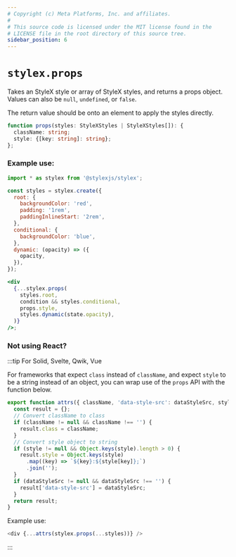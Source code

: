 ```yaml
---
# Copyright (c) Meta Platforms, Inc. and affiliates.
#
# This source code is licensed under the MIT license found in the
# LICENSE file in the root directory of this source tree.
sidebar_position: 6
---
```


# `stylex.props`

Takes an StyleX style or array of StyleX styles, and returns a props object.
Values can also be `null`, `undefined`, or `false`.

The return value should be onto an element to apply the styles directly.

```ts
function props(styles: StyleXStyles | StyleXStyles[]): {
  className: string;
  style: {[key: string]: string};
};
```

### Example use:

```jsx
import * as stylex from '@stylexjs/stylex';

const styles = stylex.create({
  root: {
    backgroundColor: 'red',
    padding: '1rem',
    paddingInlineStart: '2rem',
  },
  conditional: {
    backgroundColor: 'blue',
  },
  dynamic: (opacity) => ({
    opacity,
  }),
});

<div
  {...stylex.props(
    styles.root,
    condition && styles.conditional,
    props.style,
    styles.dynamic(state.opacity),
  )}
/>;
```

### Not using React?

:::tip For Solid, Svelte, Qwik, Vue

For frameworks that expect `class` instead of `className`, and expect `style` to be a string instead of an object, you can wrap use of the `props` API with the function below.

```js
export function attrs({ className, 'data-style-src': dataStyleSrc, style }) {
  const result = {};
  // Convert className to class
  if (className != null && className !== '') {
    result.class = className;
  }
  // Convert style object to string
  if (style != null && Object.keys(style).length > 0) {
    result.style = Object.keys(style)
      .map((key) => `${key}:${style[key]};`)
      .join('');
  }
  if (dataStyleSrc != null && dataStyleSrc !== '') {
    result['data-style-src'] = dataStyleSrc;
  }
  return result;
}
```

Example use:

```js
<div {...attrs(stylex.props(...styles))} />
```

:::
